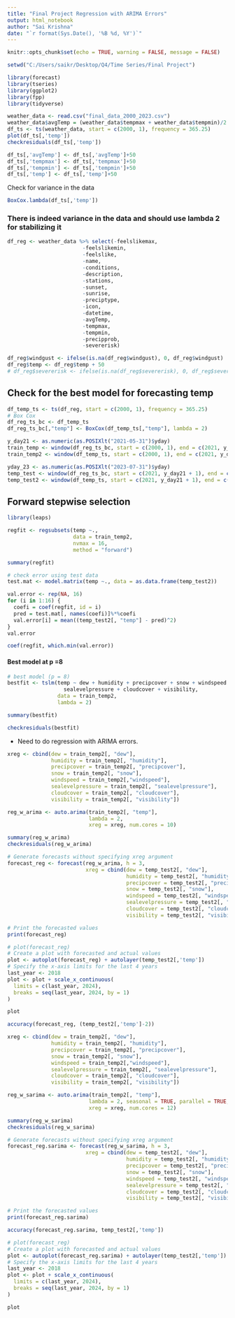 ```yaml
---
title: "Final Project Regression with ARIMA Errors"
output: html_notebook
author: "Sai Krishna"
date: "`r format(Sys.Date(), '%B %d, %Y')`"
---
```


```r
knitr::opts_chunk$set(echo = TRUE, warning = FALSE, message = FALSE) 
```

```r
setwd("C:/Users/saikr/Desktop/Q4/Time Series/Final Project")
```

```r
library(forecast)
library(tseries)
library(ggplot2)
library(fpp)
library(tidyverse)
```


```r
weather_data <- read.csv("final_data_2000_2023.csv")
weather_data$avgTemp = (weather_data$tempmax + weather_data$tempmin)/2
df_ts <- ts(weather_data, start = c(2000, 1), frequency = 365.25)
plot(df_ts[,'temp'])
checkresiduals(df_ts[,'temp'])
```

```r
df_ts[,'avgTemp'] <- df_ts[,'avgTemp']+50
df_ts[,'tempmax'] <- df_ts[,'tempmax']+50
df_ts[,'tempmin'] <- df_ts[,'tempmin']+50
df_ts[,'temp'] <- df_ts[,'temp']+50
```

Check for variance in the data
```r
BoxCox.lambda(df_ts[,'temp'])
```
### There is indeed variance in the data and should use lambda 2 for stabilizing it

```r
df_reg <- weather_data %>% select(-feelslikemax,
                        -feelslikemin,
                        -feelslike,
                        -name,
                        -conditions,
                        -description,
                        -stations,
                        -sunset,
                        -sunrise,
                        -preciptype,
                        -icon,
                        -datetime,
                        -avgTemp,
                        -tempmax, 
                        -tempmin,
                        -precipprob,
                        -severerisk)
```

```r
df_reg$windgust <- ifelse(is.na(df_reg$windgust), 0, df_reg$windgust)
df_reg$temp <- df_reg$temp + 50
# df_reg$severerisk <- ifelse(is.na(df_reg$severerisk), 0, df_reg$severerisk)
```


## Check for the best model for forecasting temp

```r
df_temp_ts <- ts(df_reg, start = c(2000, 1), frequency = 365.25)
# Box Cox
df_reg_ts_bc <- df_temp_ts
df_reg_ts_bc[,"temp"] <- BoxCox(df_temp_ts[,"temp"], lambda = 2)

y_day21 <- as.numeric(as.POSIXlt("2021-05-31")$yday)
train_temp <- window(df_reg_ts_bc, start = c(2000, 1), end = c(2021, y_day21))
train_temp2 <- window(df_temp_ts, start = c(2000, 1), end = c(2021, y_day21))

yday_23 <- as.numeric(as.POSIXlt("2023-07-31")$yday)
temp_test <- window(df_reg_ts_bc, start = c(2021, y_day21 + 1), end = c(2023, yday_23))
temp_test2 <- window(df_temp_ts, start = c(2021, y_day21 + 1), end = c(2023, yday_23))
```


## Forward stepwise selection
```r
library(leaps)
```


```r
regfit <- regsubsets(temp ~., 
                     data = train_temp2, 
                     nvmax = 16,
                     method = "forward")
```

```r
summary(regfit)
```

```r
# check error using test data
test.mat <- model.matrix(temp ~., data = as.data.frame(temp_test2))

val.error <- rep(NA, 16)
for (i in 1:16) {
  coefi = coef(regfit, id = i)
  pred = test.mat[, names(coefi)]%*%coefi
  val.error[i] = mean((temp_test2[, "temp"] - pred)^2)
}
val.error

coef(regfit, which.min(val.error))
```
#### Best model at p =8
```r
# best model (p = 8)
bestfit <- tslm(temp ~ dew + humidity + precipcover + snow + windspeed +
                  sealevelpressure + cloudcover + visibility,
                data = train_temp2,
                lambda = 2)

summary(bestfit)
```

```r
checkresiduals(bestfit)
```

- Need to do regression with ARIMA errors.

```r
xreg <- cbind(dew = train_temp2[, "dew"],
              humidity = train_temp2[, "humidity"],
              precipcover = train_temp2[, "precipcover"],
              snow = train_temp2[, "snow"],
              windspeed = train_temp2[,"windspeed"],
              sealevelpressure = train_temp2[, "sealevelpressure"],
              cloudcover = train_temp2[, "cloudcover"],
              visibility = train_temp2[, "visibility"])

reg_w_arima <- auto.arima(train_temp2[, "temp"],
                          lambda = 2,
                          xreg = xreg, num.cores = 10)

summary(reg_w_arima)
checkresiduals(reg_w_arima)
```

```r
# Generate forecasts without specifying xreg argument
forecast_reg <- forecast(reg_w_arima, h = 3,
                         xreg = cbind(dew = temp_test2[, "dew"],
                                      humidity = temp_test2[, "humidity"],
                                      precipcover = temp_test2[, "precipcover"],
                                      snow = temp_test2[, "snow"],
                                      windspeed = temp_test2[, "windspeed"],
                                      sealevelpressure = temp_test2[, "sealevelpressure"],
                                      cloudcover = temp_test2[, "cloudcover"],
                                      visibility = temp_test2[, "visibility"]))

# Print the forecasted values
print(forecast_reg)
```

```r
# plot(forecast_reg)
# Create a plot with forecasted and actual values
plot <- autoplot(forecast_reg) + autolayer(temp_test2[,'temp'])
# Specify the x-axis limits for the last 4 years
last_year <- 2018
plot <- plot + scale_x_continuous(
  limits = c(last_year, 2024),
  breaks = seq(last_year, 2024, by = 1)
)
```


```r
plot
```

```r
accuracy(forecast_reg, (temp_test2[,'temp']-2))
```













```r
xreg <- cbind(dew = train_temp2[, "dew"],
              humidity = train_temp2[, "humidity"],
              precipcover = train_temp2[, "precipcover"],
              snow = train_temp2[, "snow"],
              windspeed = train_temp2[,"windspeed"],
              sealevelpressure = train_temp2[, "sealevelpressure"],
              cloudcover = train_temp2[, "cloudcover"],
              visibility = train_temp2[, "visibility"])

reg_w_sarima <- auto.arima(train_temp2[, "temp"],
                          lambda = 2, seasonal = TRUE, parallel = TRUE, max.D = 1,
                          xreg = xreg, num.cores = 12)

summary(reg_w_sarima)
checkresiduals(reg_w_sarima)
```

```r
# Generate forecasts without specifying xreg argument
forecast_reg.sarima <- forecast(reg_w_sarima, h = 3,
                         xreg = cbind(dew = temp_test2[, "dew"],
                                      humidity = temp_test2[, "humidity"],
                                      precipcover = temp_test2[, "precipcover"],
                                      snow = temp_test2[, "snow"],
                                      windspeed = temp_test2[, "windspeed"],
                                      sealevelpressure = temp_test2[, "sealevelpressure"],
                                      cloudcover = temp_test2[, "cloudcover"],
                                      visibility = temp_test2[, "visibility"]))

# Print the forecasted values
print(forecast_reg.sarima)
```



```r
accuracy(forecast_reg.sarima, temp_test2[,'temp'])
```


```r
# plot(forecast_reg)
# Create a plot with forecasted and actual values
plot <- autoplot(forecast_reg.sarima) + autolayer(temp_test2[,'temp'])
# Specify the x-axis limits for the last 4 years
last_year <- 2018
plot <- plot + scale_x_continuous(
  limits = c(last_year, 2024),
  breaks = seq(last_year, 2024, by = 1)
)
```


```r
plot
```






















